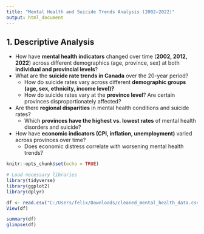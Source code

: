 ```yaml
---
title: "Mental Health and Suicide Trends Analysis (2002–2022)"
output: html_document
---
```


## 1. Descriptive Analysis 

- How have **mental health indicators** changed over time (**2002, 2012, 2022**) across different demographics (age, province, sex) at both **individual and provincial levels**?
- What are the **suicide rate trends in Canada** over the 20-year period?  
  - How do suicide rates vary across different **demographic groups (age, sex, ethnicity, income level)?**  
  - How do suicide rates vary at the **province level**? Are certain provinces disproportionately affected?
- Are there **regional disparities** in mental health conditions and suicide rates?  
  - Which **provinces have the highest vs. lowest rates** of mental health disorders and suicide?  
- How have **economic indicators (CPI, inflation, unemployment)** varied across provinces over time?  
  - Does economic distress correlate with worsening mental health trends?

```r
knitr::opts_chunk$set(echo = TRUE)
```

```r
# Load necessary libraries
library(tidyverse)
library(ggplot2)
library(dplyr)
```

```r
df <- read.csv("C:/Users/felix/Downloads/cleaned_mental_health_data.csv", header=TRUE)
View(df)
```

```r

summary(df)
glimpse(df)
```

```r

```

